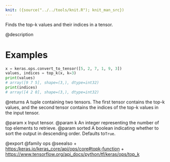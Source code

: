 ```yaml
---
knit: ({source("../../tools/knit.R"); knit_man_src})
---
```

Finds the top-k values and their indices in a tensor.

@description

# Examples
```python
x = keras.ops.convert_to_tensor([5, 2, 7, 1, 9, 3])
values, indices = top_k(x, k=3)
print(values)
# array([9 7 5], shape=(3,), dtype=int32)
print(indices)
# array([4 2 0], shape=(3,), dtype=int32)
```

@returns
A tuple containing two tensors. The first tensor contains the
top-k values, and the second tensor contains the indices of the
top-k values in the input tensor.

@param x Input tensor.
@param k An integer representing the number of top elements to retrieve.
@param sorted A boolean indicating whether to sort the output in
descending order. Defaults to`True`.

@export
@family ops
@seealso
+ <https:/keras.io/keras_core/api/ops/core#topk-function>
+ <https://www.tensorflow.org/api_docs/python/tf/keras/ops/top_k>
